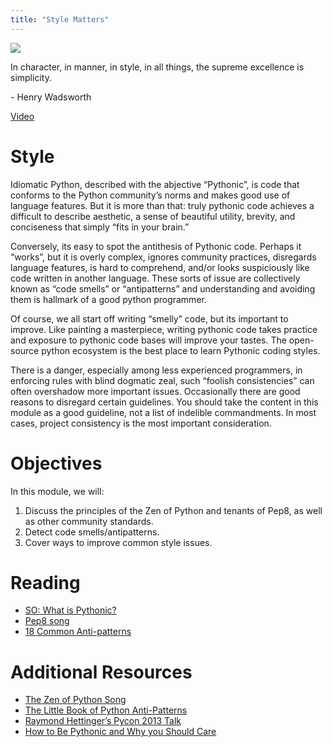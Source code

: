 ```yaml
---
title: "Style Matters"
---
```

![](../../images/style_guy.png)

:::{.callout-note appearance="minimal"}
In character, in manner, in style, in all things, the supreme excellence is simplicity.

\- Henry Wadsworth
:::

[Video](https://www.youtube.com/watch?v=QzadYpLpyqI)

# Style

Idiomatic Python, described with the abjective "Pythonic", is code that conforms to the Python community's norms and makes good use
of language features. But it is more than that: truly pythonic code achieves a difficult to describe aesthetic,
a sense of beautiful utility, brevity, and conciseness that simply "fits in your brain."

Conversely, its easy to spot the antithesis of Pythonic code. Perhaps it "works", but it is overly complex, ignores community
practices, disregards language features, is hard to comprehend, and/or looks suspiciously like code written in another
language. These sorts of issue are collectively known as "code smells" or "antipatterns" and understanding and avoiding
them is hallmark of a good python programmer.

Of course, we all start off writing "smelly" code, but its important to improve. Like painting a masterpiece,
writing pythonic code takes practice and exposure to pythonic code bases will improve your tastes. The open-source
python ecosystem is the best place to learn Pythonic coding styles.

:::{.callout-warning}
There is a danger, especially among less experienced programmers, in enforcing rules with blind dogmatic zeal,
such "foolish consistencies" can often overshadow more important issues. Occasionally there are good reasons 
to disregard certain guidelines. You should take the content in this module as a good guideline, not a list 
of indelible commandments. In most cases, project consistency is the most important consideration.
:::

# Objectives

In this module, we will:

1. Discuss the principles of the Zen of Python and tenants of Pep8, as well as other community standards.
2. Detect code smells/antipatterns.
3. Cover ways to improve common style issues.

# Reading

- [SO: What is Pythonic?](https://stackoverflow.com/a/25011492/3645626)
- [Pep8 song](https://www.youtube.com/watch?v=hgI0p1zf31k)
- [18 Common Anti-patterns](https://towardsdatascience.com/18-common-python-anti-patterns-i-wish-i-had-known-before-44d983805f0f)

# Additional Resources

- [The Zen of Python Song](https://www.youtube.com/watch?v=i6G6dmVJy74)
- [The Little Book of Python Anti-Patterns](https://docs.quantifiedcode.com/python-anti-patterns/)
- [Raymond Hettinger's Pycon 2013 Talk](https://www.youtube.com/watch?v=OSGv2VnC0go)
- [How to Be Pythonic and Why you Should Care](https://towardsdatascience.com/how-to-be-pythonic-and-why-you-should-care-188d63a5037e)

